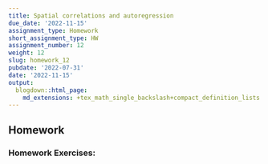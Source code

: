 ```yaml
---
title: Spatial correlations and autoregression
due_date: '2022-11-15'
assignment_type: Homework
short_assignment_type: HW
assignment_number: 12
weight: 12
slug: homework_12
pubdate: '2022-07-31'
date: '2022-11-15'
output:
  blogdown::html_page:
    md_extensions: +tex_math_single_backslash+compact_definition_lists
---
```

## Homework

### Homework Exercises:


